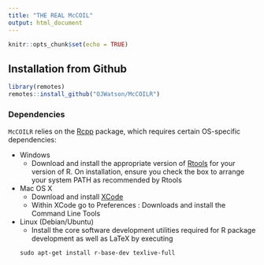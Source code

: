 ```yaml
---
title: "THE REAL McCOIL"
output: html_document
---
```


```r
knitr::opts_chunk$set(echo = TRUE)
```


## Installation from Github 
```r
library(remotes)
remotes::install_github("OJWatson/McCOILR")
```


### Dependencies
`McCOILR` relies on the [Rcpp](https://cran.r-project.org/web/packages/Rcpp/index.html) package, which requires certain OS-specific dependencies: 

* Windows
    - Download and install the appropriate version of [Rtools](https://cran.rstudio.com/bin/windows/Rtools/) for your version of R. On installation, ensure you check the box to arrange your system PATH as recommended by Rtools
* Mac OS X
    - Download and install [XCode](http://itunes.apple.com/us/app/xcode/id497799835?mt=12)
    - Within XCode go to Preferences : Downloads and install the Command Line Tools
* Linux (Debian/Ubuntu)
    - Install the core software development utilities required for R package development as well as LaTeX by executing
    ```
    sudo apt-get install r-base-dev texlive-full
    ```

